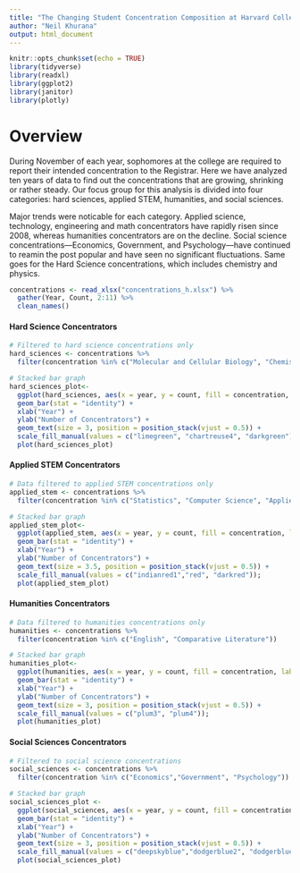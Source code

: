 ```yaml
---
title: "The Changing Student Concentration Composition at Harvard College"
author: "Neil Khurana"
output: html_document
---
```


```r
knitr::opts_chunk$set(echo = TRUE)
library(tidyverse)
library(readxl)
library(ggplot2)
library(janitor)
library(plotly)
```

# Overview

During November of each year, sophomores at the college are required to report their intended concentration to the Registrar. Here we have analyzed ten years of data to find out the concentrations that are growing, shrinking or rather steady. Our focus group for this analysis is divided into four categories: hard sciences, applied STEM, humanities, and social sciences. 

Major trends were noticable for each category. Applied science, technology, engineering and math concentrators have rapidly risen since 2008, whereas humanities concentrators are on the decline. Social science concentrations—Economics, Government, and Psychology—have continued to reamin the post popular and have seen no significant fluctuations. Same goes for the Hard Science concentrations, which includes chemistry and physics.

```r
concentrations <- read_xlsx("concentrations_h.xlsx") %>% 
  gather(Year, Count, 2:11) %>% 
  clean_names()
```
#### Hard Science Concentrators

```r
# Filtered to hard science concentrations only
hard_sciences <- concentrations %>% 
  filter(concentration %in% c("Molecular and Cellular Biology", "Chemistry", "Physics"))

# Stacked bar graph
hard_sciences_plot<- 
  ggplot(hard_sciences, aes(x = year, y = count, fill = concentration, label = count)) + 
  geom_bar(stat = "identity") +
  xlab("Year") +
  ylab("Number of Concentrators") +
  geom_text(size = 3, position = position_stack(vjust = 0.5)) +
  scale_fill_manual(values = c("limegreen", "chartreuse4", "darkgreen")); 
  plot(hard_sciences_plot)
```

#### Applied STEM Concentrators

```R
# Data filtered to applied STEM concentrations only
applied_stem <- concentrations %>% 
  filter(concentration %in% c("Statistics", "Computer Science", "Applied Mathematics"))

# Stacked bar graph
applied_stem_plot<- 
  ggplot(applied_stem, aes(x = year, y = count, fill = concentration, label = count)) + 
  geom_bar(stat = "identity") + 
  xlab("Year") +
  ylab("Number of Concentrators") +
  geom_text(size = 3.5, position = position_stack(vjust = 0.5)) +
  scale_fill_manual(values = c("indianred1","red", "darkred"));
  plot(applied_stem_plot)
```

#### Humanities Concentrators

```R
# Data filtered to humanities concentrations only
humanities <- concentrations %>% 
  filter(concentration %in% c("English", "Comparative Literature"))

# Stacked bar graph
humanities_plot<- 
  ggplot(humanities, aes(x = year, y = count, fill = concentration, label = count)) + 
  geom_bar(stat = "identity") +
  xlab("Year") +
  ylab("Number of Concentrators") +
  geom_text(size = 3, position = position_stack(vjust = 0.5)) +
  scale_fill_manual(values = c("plum3", "plum4"));
  plot(humanities_plot)
```

#### Social Sciences Concentrators

```R
# Filtered to social science concentrations
social_sciences <- concentrations %>% 
  filter(concentration %in% c("Economics","Government", "Psychology"))

# Stacked bar graph
social_sciences_plot <- 
  ggplot(social_sciences, aes(x = year, y = count, fill = concentration, label = count)) + 
  geom_bar(stat = "identity") + 
  xlab("Year") +
  ylab("Number of Concentrators") +
  geom_text(size = 3, position = position_stack(vjust = 0.5)) +
  scale_fill_manual(values = c("deepskyblue","dodgerblue2", "dodgerblue4"));
  plot(social_sciences_plot)
```